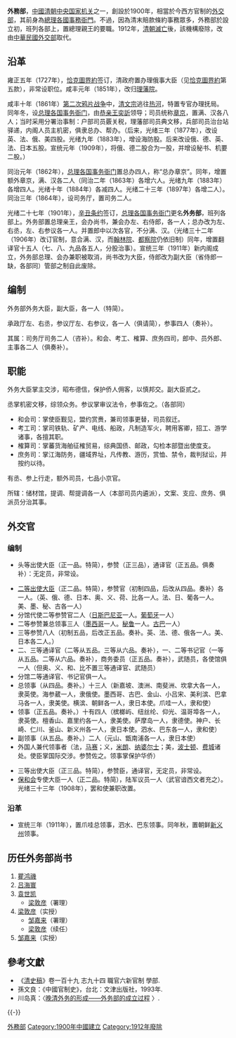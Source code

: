 {{About|大清外交部門|歷史上同名的大韓民國外交部門|韓國外交部}}
{{Infobox government agency
| agency_name     = 外务部
| nativename_r    = 
| jurisdiction    = {{QING}}
| logo            = 
| logo_width      = 
| logo_caption    = 
| formed          = [[宣统|宣统]]三年四月初十（1911年5月18日）
| dissolved          = 宣统三年十二月廿五日（1912年2月12日）
| preceding1      = [[总理各国事务衙门|总理各国事务衙门]]
| preceding2      = 
| chief1_title    = 外务大臣
| chief1          = [[梁敦彦|梁敦彦]]<small>（末任）</small>
| chief2_title    = 外务副大臣
| chief2          = <small>（末任）</small>
| parent_agency   = [[大清帝国内阁列表|内阁]]
| picture         = 
| picture_width   = 
| picture_caption = 
| headquarters    = 
| website         = 
| footnotes       = 
| width           = 330px
}}

'''外務部'''，[[中國|中國]][[清朝中央国家机关|清朝中央国家机关]]之一，創設於1900年，相當於今西方官制的[[外交部|外交部]]，其前身為[[總理各國事務衙門|總理各國事務衙門]]。不過，因為清末賠款條約事務眾多，外務部於設立初，班列各部上，置總理親王的要職。1912年，[[清朝滅亡|清朝滅亡]]後，該機構廢除，改由[[中華民國外交部|中華民國外交部]]取代。

==沿革==
雍正五年（1727年），[[恰克圖界約|恰克圖界約]]签订，清政府置办理俄事大臣（见[[恰克圖界約|恰克圖界約]]第五款），非常设职位。咸丰元年（1851年），改归[[理藩院|理藩院]]。

咸丰十年（1861年）[[第二次鸦片战争|第二次鸦片战争]]中，[[清文宗|清文宗]]逃往[[热河|热河]]，特置专官办理抚局。同年冬，设[[总理各国事务衙门|总理各国事务衙门]]，由[[恭亲王|恭亲王]][[奕訢|奕訢]]领导；司员统称[[章京|章京]]，置满、汉各八人；当时采用分署治事制：户部司员覈关税，理藩部司员典文移，兵部司员治台站驿递，内阁人员主机密，俱隶总办、帮办。（后来，光绪三年（1877年），改设英、法、俄、美四股。光绪九年（1883年），增设海防股。后来改设俄、德、英、法、日本五股。宣统元年（1909年），将俄、德二股合为一股，并增设秘书、机要二股。）

同治元年（1862年），[[总理各国事务衙门|总理各国事务衙门]]置总办四人，称“总办章京”。同年，增置额外章京，满、汉各二人（同治二年（1863年）各增六人。光绪九年（1883年）各增四人。光绪十年（1884年）各减四人。光绪二十三年（1897年）各增二人）。同治三年（1864年），设司务厅，置司务二人。

光绪二十七年（1901年），[[辛丑条约|辛丑条约]]签订，[[总理各国事务衙门|总理各国事务衙门]]更名'''外务部'''，班列各部上。外务部置总理亲王，会办尚书，兼会办左、右侍郎，各一人；总办改为左、右丞，左、右参议各一人。并置郎中以次各官，不分满、汉。（光绪三十二年（1906年）改订官制，意合满、汉，而[[翰林院|翰林院]]、[[都察院|都察院]]仍依旧制）同年，增置翻译官十五人（七、八、九品各五人，分股治事）。宣统三年（1911年）新内阁成立，外务部总理、会办兼职被取消，尚书改为大臣，侍郎改为副大臣（省侍郎一缺，各部同）管部之制自此废除。

==编制==
外务部外务大臣，副大臣，各一人（特简）。

承政厅左、右丞，参议厅左、右参议，各一人（俱请简），参事四人（奏补）。

其属：司务厅司务二人（咨补）。和会、考工、榷算、庶务四司，郎中、员外郎、主事各二人（俱奏补）。

==职能==
外务大臣掌主交涉，昭布德信，保护侨人佣客，以慎邦交。副大臣贰之。

丞掌机密文移，综领众务。参议掌审议法令，参事佐之。（各部同）

*和会司：掌使臣觐见，盟约赏赉，兼司领事更替，司员叙迁。
*考工司：掌司铁轨、矿产、电线、船政，凡制造军火，聘用客卿，招工、游学诸事，各擅其职。
*榷算司：掌蕃货海舶征榷贸易，综典国债、邮政，勾检本部暨出使度支。
*庶务司：掌江海防务，疆域界址，凡传教、游历，赏恤、禁令，裁判狱讼，并按约以待。

有丞、参上行走，额外司员，七品小京官。

所辖：储材馆，提调、帮提调各一人（本部司员内遴派），文案、支应、庶务、俱派员分治其事。
      
==外交官==
===编制===
*头等出使大臣（正一品。特简），参赞（正三品），通译官（正五品。俱奏补）：无定员，非常设。

*[[出使各国钦差大臣|二等出使大臣]]（正二品。特简），参赞官（初制四品，后改从四品。奏补）各一人。（英、俄、德、日本、奥、义、荷、比各一人。法、日、葡各一人。美、墨、秘、古各一人）
*分馆代使二等参赞官二人（[[日斯巴尼亚|日斯巴尼亚]]一人。[[葡萄牙|葡萄牙]]一人）
*二等参赞兼总领事三人（[[墨西哥|墨西哥]]一人。[[秘鲁|秘鲁]]一人。[[古巴|古巴]]一人）
*三等参赞八人（初制五品，后改正五品。奏补。英、法、德、俄各一人。美、日本各二人。）
*二、三等通译官（二等从五品。三等从六品。奏补），一、二等书记官（一等从五品。二等从六品。奏补），商务委员（正五品。奏补），武随员，各使馆俱一人（但奥、义、和、比不置三等通译官、武随员）
*分馆二等通译官、书记官俱一人。
*总领事（从四品。奏补。）十三人（新嘉坡、澳洲、南斐洲、坎拿大各一人，隶英使。海参葳一人，隶俄使。墨西哥、古巴、金山、小吕宋、美利滨、巴拿马各一人，隶美使。横滨、朝鲜各一人，隶日本使。爪哇一人，隶和使）
*领事（正五品。奏补。）十有四人（槟榔屿、纽丝纶、仰光、温哥埠各一人，隶英使。檀香山、嘉里约各一人，隶美使。萨摩岛一人，隶德使。神户、长崎、仁川、釜山、新义州各一人，隶日本使。泗水、巴东各一人，隶和使）
*副领事（从五品。奏补。）二人（元山、甑南浦各一人，隶日本使）
*外国人兼代领事者（法，[[马赛|马赛]]；义，[[米兰|米朗]]、[[那不勒斯|纳婆尔士]]；美，[[波士顿|波士顿]]、[[费城|费城]]诸处。使臣掌国际交涉。参赞佐之。领事掌保护华侨）

*三等出使大臣（正三品。特简），参赞臣，通译官，无定员，非常设。
*[[海牙和平会议|保和会]]专使大臣一人（正二品。特简），陆军议员一人（武官谙西文者充之）。光绪三十三年（1908年），罢和使兼职改置。

===沿革===
*宣统三年（1911年），置爪哇总领事，泗水、巴东领事。同年秋，置朝鲜[[新义州|新义州]]领事。

== 历任外务部尚书 ==
# [[瞿鸿禨|瞿鸿禨]]
# [[吕海寰|吕海寰]]
# [[袁世凯|袁世凯]]
#* [[梁敦彦|梁敦彦]]（署理）
# [[梁敦彦|梁敦彦]]（实授）
#* [[邹嘉来|邹嘉来]]（署理）
#* [[梁敦彦|梁敦彦]]（续任）
# [[邹嘉来|邹嘉来]]（实授）

== 參考文獻 ==
{{Reflist}}
{{refbegin}}
* 《[[清史稿|清史稿]]》卷一百十九 志九十四 職官六新官制 學部.
* 孫文良：《中國官制史》，台北：文津出版社，1993年.
* 川岛真：〈[http://www.nssd.org/articles/article_read.aspx?id=36528005 晚清外务的形成——外务部的成立过程] {{Wayback|url=http://www.nssd.org/articles/article_read.aspx?id=36528005 |date=20180209182244 }}〉.
{{refend}}

{{-}}
{{清朝中央官制|nocat}}
{{清朝外交}}
{{大清出使各國欽差大臣}}

[[Category:外務部|]]
[[Category:1900年中國建立|Category:1900年中國建立]]
[[Category:1912年廢除|Category:1912年廢除]]
